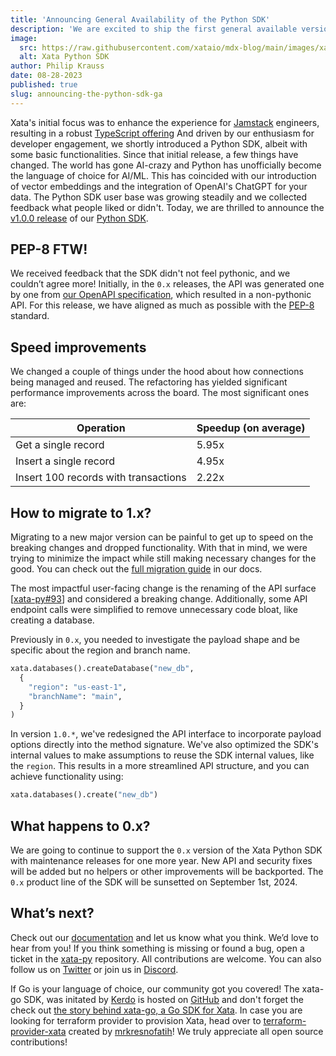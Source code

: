 ```yaml
---
title: 'Announcing General Availability of the Python SDK'
description: 'We are excited to ship the first general available version of the Xata Python SDK.'
image:
  src: https://raw.githubusercontent.com/xataio/mdx-blog/main/images/xata-go-logos.png
  alt: Xata Python SDK
author: Philip Krauss
date: 08-28-2023
published: true
slug: announcing-the-python-sdk-ga
---
```


Xata's initial focus was to enhance the experience for [Jamstack](https://chat.openai.com/blog/jamstack-mern-lamp-stack-comparison#jamstack-and-databases) engineers, resulting in a robust [TypeScript offering](https://www.npmjs.com/package/@xata.io/client)
And driven by our enthusiasm for developer engagement, we shortly  introduced a Python SDK, albeit with some basic functionalities. 
Since that initial release, a few things have changed. The world has gone AI-crazy and Python has unofficially become the language of choice for AI/ML. This has coincided with our introduction of vector embeddings and the integration of OpenAI's ChatGPT for your data.
The Python SDK user base was growing steadily and we collected feedback what people liked or didn't. 
Today, we are thrilled to announce the [v1.0.0 release](https://pypi.org/project/xata/1.0.0/) of our [Python SDK](/docs/python-sdk/overview).

## PEP-8 FTW!

We received feedback that the SDK didn't not feel pythonic, and we couldn’t agree more! Initially, in the `0.x` releases, the API was generated one by one from [our OpenAPI specification](/docs/rest-api/contexts), which resulted in a non-pythonic API. For this release, we have aligned as much as possible with the [PEP-8](https://peps.python.org/pep-0008/) standard.

## Speed improvements

We changed a couple of things under the hood about how connections being managed and reused. The refactoring has yielded significant performance improvements across the board. The most significant ones are:

| Operation | Speedup (on average)|
| --- | --- |
| Get a single record | 5.95x |
| Insert a single record | 4.95x |
| Insert 100 records with transactions | 2.22x |

## How to migrate to 1.x?

Migrating to a new major version can be painful to get up to speed on the breaking changes and dropped functionality. With that in mind, we were trying to minimize the impact while still making necessary changes for the good. You can check out the [full migration guide](/docs/python-sdk/migration-guide) in our docs.

The most impactful user-facing change is the renaming of the API surface [[xata-py#93](https://github.com/xataio/xata-py/issues/93)] and considered a breaking change. Additionally, some API endpoint calls were simplified to remove unnecessary code bloat, like creating a database.

Previously in `0.x`, you needed to investigate the payload shape and be specific about the region and branch name.

```python
xata.databases().createDatabase("new_db",
  {
    "region": "us-east-1",
    "branchName": "main",
  }
)
```

In version `1.0.*`, we've redesigned the API interface to incorporate payload options directly into the method signature. We've also optimized the SDK's internal values to make assumptions to reuse the SDK internal values, like the `region`. This results in a more streamlined API structure, and you can achieve functionality using:

```python
xata.databases().create("new_db")
```

## What happens to 0.x?

We are going to continue to support the `0.x` version of the Xata Python SDK with maintenance releases for one more year. New API and security fixes will be added but no helpers or other improvements will be backported. The `0.x` product line of the SDK will be sunsetted on September 1st, 2024.

## What’s next?

Check out our [documentation](/docs/python-sdk/migration-guide) and let us know what you think. We’d love to hear from you! If you think something is missing or found a bug, open a ticket in the [xata-py](https://github.com/xataio/xata-py) repository. All contributions are welcome. You can also follow us on [Twitter](https://twitter.com/xata) or join us in [Discord](https://xata.io/discord).

If Go is your language of choice, our community got you covered! The xata-go SDK, was initated by [Kerdo](https://github.com/kerdokurs) is hosted on [GitHub](https://github.com/kerdokurs/xata-go) and don't forget the check out [the story behind xata-go, a Go SDK for Xata](/blog/community-spotlight-xata-go-sdk).
In case you are looking for terraform provider to provision Xata, head over to [terraform-provider-xata](https://github.com/mrkresnofatih/terraform-provider-xata) created by [mrkresnofatih](https://github.com/mrkresnofatih)! 
We truly appreciate all open source contributions!

